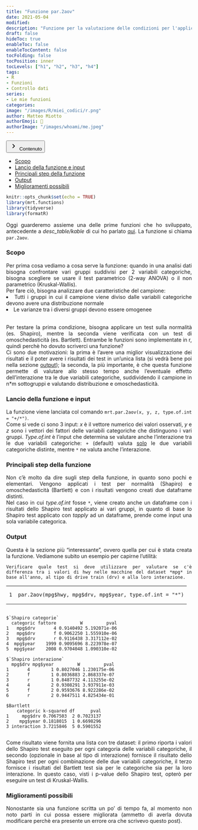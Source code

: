 ```yaml
---
title: "Funzione par.2aov"
date: 2021-05-04
modified: 
description: "Funzione per la valutazione delle condizioni per l'applicazione di test parametrici o non parametrici con 2 variabili categoriche"
draft: false
hideToc: true
enableToc: false
enableTocContent: false
tocFolding: false
tocPosition: inner
tocLevels: ["h1", "h2", "h3", "h4"]
tags:
- R
- Funzioni
- Controllo dati
series:
- Le mie funzioni
categories:
image: "/images/R/miei_codici/r.png"
author: Matteo Miotto
authorEmoji: 🤖
authorImage: "/images/whoami/me.jpeg"
---
```


<div class="expand">
<button type="button" class="expand__button" aria-label="Expand Button">
<span class="expand-icon expand-icon__right">
<svg xmlns="http://www.w3.org/2000/svg" width="24" height="24" viewBox="0 0 24 24" class="expand-icon__down"><path fill="currentColor" d="M9.29 15.88L13.17 12 9.29 8.12c-.39-.39-.39-1.02 0-1.41.39-.39 1.02-.39 1.41 0l4.59 4.59c.39.39.39 1.02 0 1.41L10.7 17.3c-.39.39-1.02.39-1.41 0-.38-.39-.39-1.03 0-1.42z"></path></svg>
</span>
Contenuto
</button>
<div class="expand__content expand__content--toc" style="max-height: 170px;">
<nav id="TableOfContents">
<ul>
<li><a href="#scopo">Scopo</a></li>
<li><a href="#lancio-della-funzione-e-input">Lancio della funzione e input</a></li>
<li><a href="#principali-step-della-funzione">Principali step della funzione</a></li>
<li><a href="#output">Output</a></li>
<li><a href="#miglioramenti-possibili">Miglioramenti possibili</a></li>
</ul>
</nav>
</div>
</div>

<div style="text-align: justify;">


```r
knitr::opts_chunk$set(echo = TRUE)
library(mrt.functions)
library(tidyverse)
library(formatR)
```

Oggi guarderemo assieme una delle prime funzioni che ho sviluppato, antecedente a *desc_table/kable* di cui ho parlato [qui](https://miotsdata.netlify.app/it/r/miei_codici/desc_table_kable/desc_table_kable/). La funzione si chiama `par.2aov`.

### Scopo

Per prima cosa vediamo a cosa serve la funzione: quando in una analisi dati bisogna confrontare vari gruppi suddivisi per 2 variabili categoriche, bisogna scegliere se usare il test parametrico (2-way ANOVA) o il non parametrico (Kruskal-Wallis).  
Per fare ciò, bisogna analizzare due caratteristiche del campione:  
<li> Tutti i gruppi in cui il campione viene diviso dalle variabili categoriche devono avere una distribuzione normale</li>

<li> Le varianze tra i diversi gruppi devono essere omogenee</li> 
<br>
Per testare la prima condizione, bisogna applicare un test sulla normalità (es. Shapiro), mentre la seconda viene verificata con un test di omoschedasticità (es. Bartlett). Entrambe le funzioni sono implementate in r, quindi perchè ho dovuto scriverci una funzione?  
Ci sono due motivazioni: la prima è l'avere una miglior visualizzazione dei risultati e il poter avere i risultati dei test in un'unica lista (si vedrà bene poi nella sezione [output]); la seconda, la più importante, è che questa funzione permette di valutare allo stesso tempo anche l'eventuale effetto dell'interazione tra le due variabili categoriche, suddividendo il campione in n*m sottogruppi e valutando distribuzione e omoschedasticità.

### Lancio della funzione e input

La funzione viene lanciata col comando `mrt.par.2aov(x, y, z, type.of.int = "+/*")`.  
Come si vede ci sono 3 input: *x* è il vettore numerico dei valori osservati, *y* e *z* sono i vettori dei fattori delle variabili categoriche che distinguono i vari gruppi. *Type.of.int* è l'input che determina se valutare anche l'interazione tra le due variabili categoriche: `+` (default) valuta <u>solo</u> le due variabili categoriche distinte, mentre `*` ne valuta anche l'interazione.

### Principali step della funzione

Non c'è molto da dire sugli step della funzione, in quanto sono pochi e elementari. Vengono applicati i test per normalità (Shapiro) e omoschedasticità (Bartlett) e con i risultati vengono creati due dataframe distinti.  
Nel caso in cui *type.of.int* fosse `*`, viene creato anche un dataframe con i risultati dello Shapiro test applicato ai vari gruppi, in quanto di base lo Shapiro test applicato con *tapply* ad un dataframe, prende come input una sola variabile categorica.

### Output

Questa è la sezione più "interessante", ovvero quella per cui è stata creata la funzione. Vediamone subito un esempio per capirne l'utilità:  

```example
Verificare quale test si deve utilizzare per valutare se c'è differenza tra i valori di hwy nelle macchine del dataset *mpg* in base all'anno, al tipo di drive train (drv) e alla loro interazione.
```

<div class="highlight"><div class="chroma">
<table class="lntable"><tbody><tr><td class="lntd">
<div data-lang="Code" class="language-code"><pre class="chroma"><code><span class="lnt">1
</span></code></pre><span class="copy-to-clipboard" title="Copy to clipboard"></span></div></td>
<td class="lntd">
<pre class="chroma"><code class="language-R" data-lang="Codice"><span class="nf">par.2aov</span><span class="p">(</span><span class="n">mpg</span><span class="o">$</span><span class="n">hwy</span><span class="p">,</span> <span class="n">mpg</span><span class="o">$</span><span class="n">drv</span><span class="p">,</span> <span class="n">mpg</span><span class="o">$</span><span class="n">year</span><span class="p">,</span> <span class="n">type.of.int</span> <span class="o">=</span> <span class="s">"*"</span><span class="p">)</span>
</code></pre><span class="copy-to-clipboard" title="Copy to clipboard"></span></td></tr></tbody></table>
</div>
</div>

<div class="highlight"><div class="chroma">

<pre class="chroma"><code class="language-R" data-lang="Risultato">
$`Shapiro categorie`
  categoric fattore         W         pval
1   mpg$drv       4 0.9140492 5.192071e-06
2   mpg$drv       f 0.9062250 1.555910e-06
3   mpg$drv       r 0.9116438 3.317112e-02
4  mpg$year    1999 0.9095696 8.223978e-07
5  mpg$year    2008 0.9704048 1.090310e-02

$`Shapiro interazione`
  mpg$drv mpg$year         W         pval
1       4        1 0.8027046 1.230175e-06
2       f        1 0.8036883 2.868337e-07
3       r        1 0.8487732 4.113255e-02
4       4        2 0.9308291 3.937911e-03
5       f        2 0.9593676 8.922286e-02
6       r        2 0.9447511 4.825434e-01

$Bartlett
    categoric k-squared df      pval
1     mpg$drv 0.7067503  2 0.7023137
2    mpg$year 0.1818015  1 0.6698296
3 interaction 3.7215846  5 0.5901552

</code></pre></tbody></table>
</div>

Come risultato viene fornita una lista con tre dataset: il primo riporta i valori dello Shapiro test eseguito per ogni categoria delle variabili categoriche, il secondo (opzionale in base al tipo di interazione) fornisce il risultato dello Shapiro test per ogni combinazione delle due variabili categoriche, il terzo fornisce i risultati del Bartlett test sia per le categoriche sia per la loro interazione. In questo caso, visti i p-value dello Shapiro test, opterò per eseguire un test di Kruskal-Wallis.

### Miglioramenti possibili

Nonostante sia una funzione scritta un po' di tempo fa, al momento non noto parti in cui possa essere migliorata (ammetto di averla dovuta modificare perchè era presente un errore ora che scrivevo questo post).

</div>
